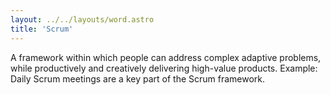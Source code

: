 ```yaml
---
layout: ../../layouts/word.astro
title: 'Scrum'
---
```

A framework within which people can address complex adaptive problems, while productively and creatively delivering high-value products. Example: Daily Scrum meetings are a key part of the Scrum framework.